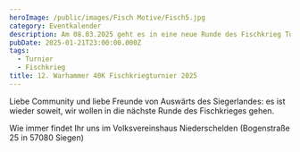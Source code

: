 ```yaml
---
heroImage: /public/images/Fisch Motive/Fisch5.jpg
category: Eventkalender
description: Am 08.03.2025 geht es in eine neue Runde des Fischkrieg Turniers!
pubDate: 2025-01-21T23:00:00.000Z
tags:
  - Turnier
  - Fischkrieg
title: 12. Warhammer 40K Fischkriegturnier 2025
---
```


Liebe Community und liebe Freunde von Auswärts des Siegerlandes: es ist wieder soweit, wir wollen in die nächste Runde des Fischkrieges gehen.

Wie immer findet Ihr uns im  Volksvereinshaus Niederschelden (Bogenstraße 25 in 57080 Siegen)
